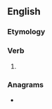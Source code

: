 ==English==

===Etymology===
{{suffix|ask|est|lang=en}}

===Verb===
{{head|en|verb form}}

# {{en-archaic second-person singular of|ask}}

===Anagrams===
* {{anagrams|en|a=aeksst|Keasts|Stakes|skates|stakes|steaks}}